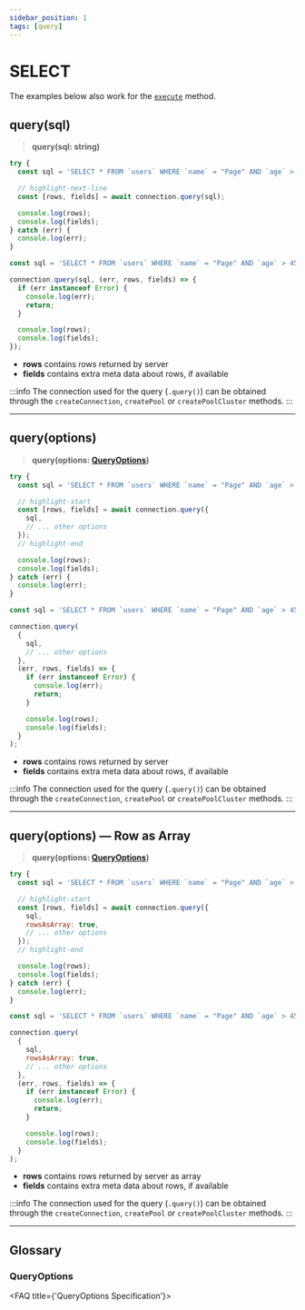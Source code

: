 ```yaml
---
sidebar_position: 1
tags: [query]
---
```



# SELECT

The examples below also work for the [`execute`](/docs/examples/queries/prepared-statements/select) method.

## query(sql)

> **query(sql: string)**

<Tabs>
  <TabItem value='promise.js' default>

```js
try {
  const sql = 'SELECT * FROM `users` WHERE `name` = "Page" AND `age` > 45';

  // highlight-next-line
  const [rows, fields] = await connection.query(sql);

  console.log(rows);
  console.log(fields);
} catch (err) {
  console.log(err);
}
```

  </TabItem>
  <TabItem value='callback.js'>

```js
const sql = 'SELECT * FROM `users` WHERE `name` = "Page" AND `age` > 45';

connection.query(sql, (err, rows, fields) => {
  if (err instanceof Error) {
    console.log(err);
    return;
  }

  console.log(rows);
  console.log(fields);
});
```

  </TabItem>
</Tabs>

- **rows** contains rows returned by server
- **fields** contains extra meta data about rows, if available

:::info
The connection used for the query (`.query()`) can be obtained through the `createConnection`, `createPool` or `createPoolCluster` methods.
:::

<hr />

## query(options)

> **query(options: [QueryOptions](#queryoptions))**

<Tabs>
  <TabItem value='promise.js' default>

```js
try {
  const sql = 'SELECT * FROM `users` WHERE `name` = "Page" AND `age` > 45';

  // highlight-start
  const [rows, fields] = await connection.query({
    sql,
    // ... other options
  });
  // highlight-end

  console.log(rows);
  console.log(fields);
} catch (err) {
  console.log(err);
}
```

  </TabItem>
  <TabItem value='callback.js'>

```js
const sql = 'SELECT * FROM `users` WHERE `name` = "Page" AND `age` > 45';

connection.query(
  {
    sql,
    // ... other options
  },
  (err, rows, fields) => {
    if (err instanceof Error) {
      console.log(err);
      return;
    }

    console.log(rows);
    console.log(fields);
  }
);
```

  </TabItem>
</Tabs>

- **rows** contains rows returned by server
- **fields** contains extra meta data about rows, if available

:::info
The connection used for the query (`.query()`) can be obtained through the `createConnection`, `createPool` or `createPoolCluster` methods.
:::

<hr />

## query(options) — Row as Array

> **query(options: [QueryOptions](#queryoptions))**

<Tabs>
  <TabItem value='promise.js' default>

```js
try {
  const sql = 'SELECT * FROM `users` WHERE `name` = "Page" AND `age` > 45';

  // highlight-start
  const [rows, fields] = await connection.query({
    sql,
    rowsAsArray: true,
    // ... other options
  });
  // highlight-end

  console.log(rows);
  console.log(fields);
} catch (err) {
  console.log(err);
}
```

  </TabItem>
  <TabItem value='callback.js'>

```js
const sql = 'SELECT * FROM `users` WHERE `name` = "Page" AND `age` > 45';

connection.query(
  {
    sql,
    rowsAsArray: true,
    // ... other options
  },
  (err, rows, fields) => {
    if (err instanceof Error) {
      console.log(err);
      return;
    }

    console.log(rows);
    console.log(fields);
  }
);
```

  </TabItem>
</Tabs>

- **rows** contains rows returned by server as array
- **fields** contains extra meta data about rows, if available

:::info
The connection used for the query (`.query()`) can be obtained through the `createConnection`, `createPool` or `createPoolCluster` methods.
:::

<hr />

## Glossary

### QueryOptions

<FAQ title={'QueryOptions Specification'}>
  <ExternalCodeEmbed
    language='ts'
    url='https://raw.githubusercontent.com/sidorares/node-mysql2/master/typings/mysql/lib/protocol/sequences/Query.d.ts'
    extractMethod='QueryOptions'
    methodType='interface'
  />
</FAQ>

